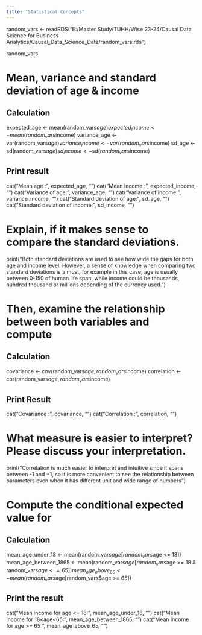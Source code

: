 ```yaml
---
title: "Statistical Concepts"
---
```



random_vars <- readRDS("E:/Master Study/TUHH/Wise 23-24/Causal Data Science for Business Analytics/Causal_Data_Science_Data/random_vars.rds")

random_vars

# Mean, variance and standard deviation of age & income
## Calculation
expected_age <- mean(random_vars$age)
expected_income <- mean(random_vars$income)
variance_age <- var(random_vars$age)
variance_income <- var(random_vars$income)
sd_age <- sd(random_vars$age)
sd_income <- sd(random_vars$income)


## Print result
cat("Mean age :", expected_age, "\n")
cat("Mean income :", expected_income, "\n")
cat("Variance of age:", variance_age, "\n")
cat("Variance of income:", variance_income, "\n")
cat("Standard deviation of age:", sd_age, "\n")
cat("Standard deviation of income:", sd_income, "\n")


# Explain, if it makes sense to compare the standard deviations.
print("Both standard deviations are used to see how wide the gaps for both age and income level. 
      However, a sense of knowledge when comparing two standard deviations is a must, for example in this case, age is usually between 0-150 of human life span,
      while income could be thousands, hundred thousand or millions depending of the currency used.")

# Then, examine the relationship between both variables and compute
## Calculation
covariance <- cov(random_vars$age, random_vars$income)
correlation <- cor(random_vars$age, random_vars$income)

## Print Result
cat("Covariance :", covariance, "\n")
cat("Correlation :", correlation, "\n")

# What measure is easier to interpret? Please discuss your interpretation.
print("Correlation is much easier to interpret and intuitive since it spans between -1 and +1, so it is more convenient to see the relationship between parameters even when it has different unit and wide range of numbers")

# Compute the conditional expected value for
## Calculation
mean_age_under_18 <- mean(random_vars$age[random_vars$age <= 18])
mean_age_between_1865 <- mean(random_vars$age[random_vars$age >= 18 & random_vars$age <= 65])
mean_age_above_65 <- mean(random_vars$age[random_vars$age >= 65])

## Print the result
cat("Mean income for age <= 18:", mean_age_under_18, "\n")
cat("Mean income for 18<age<65:", mean_age_between_1865, "\n")
cat("Mean income for age >= 65:", mean_age_above_65, "\n")

